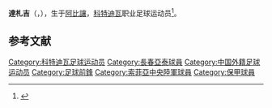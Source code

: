 {{Football player infobox |
  playername = 達札吉|
  image = <!-- Image with unknown copyright status removed: [[File:Dahzadi.jpg|File:Dahzadi.jpg]]  -->|
  fullname = Guillaume Dah Zadi|
  nickname = |
  dateofbirth = {{Birth date and age|1978|7|1|df=y}} |
  cityofbirth = [[阿比讓|阿比讓]] |
  countryofbirth = [[科特迪瓦|科特迪瓦]] |
  height = {{height|m=1.86}} |
  currentclub  =|
  clubnumber =|
  position = [[前鋒_(足球)|前鋒]] |
  youthyears = 1990-96 |
  youthclubs = [[:EM:Africa_Sports|非洲體育會]] |
  years = 1997-98<br>1998-01<br>2002-04<br>2005-<br>2007-08|
  clubs = [[艾比贊衛星|艾比贊衛星]]<br>{{tsl|en|Wydad Casablanca||卡薩布蘭卡}}<br>[[EOGK_Tunisie|EOGK Tunisie]]<br>[[索菲亞中央陸軍足球俱樂部|索菲亞中央陸軍]]<br>[[長春亞泰|長春亞泰]] |
  caps(goals) = <br><br><br>33 (13)<br>41 (19) |
  nationalyears = 2006 |
  nationalteam = [[科特迪瓦國家足球隊|科特迪瓦]] |
  nationalcaps(goals) = 1 (0) |
  pcupdate = October 1, 2006 |
  ntupdate = August 31, 2006 |
}}
'''達札吉'''（'''{{lang|fr|Guillaume Dah Zadi}}'''，{{bd|1978年|7月1日|||Dah Zadi, Guillaume}}），生于[[阿比讓|阿比讓]]，[[科特迪瓦|科特迪瓦]]职业足球运动员<ref>{{cite web |url=http://www.national-football-teams.com/v2/player.php?id=23750 |title=存档副本 |accessdate=2010-10-02 |deadurl=yes |archiveurl=https://web.archive.org/web/20121002162101/http://www.national-football-teams.com/v2/player.php?id=23750 |archivedate=2012-10-02 }}</ref>。

== 参考文献 ==
{{reflist}}

{{DEFAULTSORT:Dah Zadi, Guillaume}}
[[Category:科特迪瓦足球运动员|Category:科特迪瓦足球运动员]]
[[Category:長春亞泰球員|Category:長春亞泰球員]]
[[Category:中国外籍足球运动员|Category:中国外籍足球运动员]]
[[Category:足球前鋒|Category:足球前鋒]]
[[Category:索菲亞中央陸軍球員|Category:索菲亞中央陸軍球員]]
[[Category:保甲球員|Category:保甲球員]]